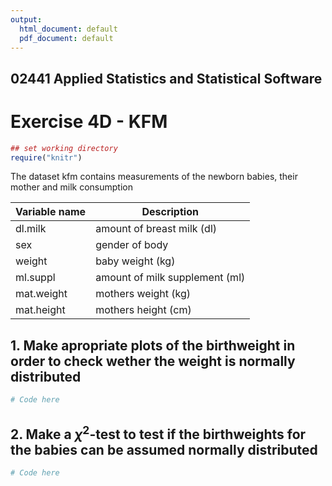 ```yaml
---
output:
  html_document: default
  pdf_document: default
---
```


## 02441 Applied Statistics and Statistical Software 
# Exercise 4D - KFM


```r
## set working directory
require("knitr")
```
The dataset kfm contains measurements of the newborn babies, their mother and milk consumption

Variable name | Description
------------- | -------------
dl.milk | amount of breast milk (dl)
sex | gender of body
weight | baby weight (kg)
ml.suppl | amount of milk supplement (ml)
mat.weight | mothers weight (kg)
mat.height | mothers height (cm)

## 1. Make apropriate plots of the birthweight in order to check wether the weight is normally distributed

```r
# Code here
```

## 2. Make a $\chi^2$-test to test if the birthweights for the babies can be assumed normally distributed

```r
# Code here
```

